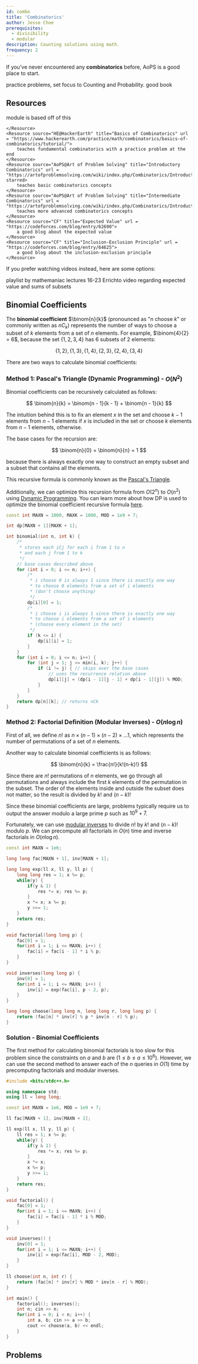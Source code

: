 ```yaml
---
id: combo
title: 'Combinatorics'
author: Jesse Choe
prerequisites:
  - divisibility
  - modular
description: Counting solutions using math.
frequency: 2
---
```


If you've never encountered any **combinatorics** before, AoPS is a good place
to start.

<Resources>
	<Resource
		source="AoPS@Art of Problem Solving"
		title="Alcumus"
		url="https://artofproblemsolving.com/alcumus/problem"
		starred
	>
		practice problems, set focus to Counting and Probability.
	</Resource>
	<Resource
		source="AoPS@Art of Problem Solving"
		title="Intro to Counting and Probability"
		url="https://artofproblemsolving.com/store/book/intro-counting"
	>
		good book
	</Resource>
</Resources>

## Resources

<Resources>
	<Resource source="CPH" title="22 - Combinatorics" url = "https://usaco.guide/CPH.pdf#page=217" starred>
		module is based off of this
	</Resource>
	<Resource source="cp-algo" title="Combinatorics" url = "https://cp-algorithms.com/#combinatorics">
		
	</Resource>
	<Resource source="HE@HackerEarth" title="Basics of Combinatorics" url = "https://www.hackerearth.com/practice/math/combinatorics/basics-of-combinatorics/tutorial/">
		teaches fundamental combinatorics with a practice problem at the end
	</Resource>
	<Resource source="AoPS@Art of Problem Solving" title="Introductory Combinatorics" url = "https://artofproblemsolving.com/wiki/index.php/Combinatorics/Introduction" starred>
		teaches basic combinatorics concepts
	</Resource>
	<Resource source="AoPS@Art of Problem Solving" title="Intermediate Combinatorics" url = "https://artofproblemsolving.com/wiki/index.php/Combinatorics/Introduction">
		teaches more advanced combinatorics concepts
	</Resource>
	<Resource source="CF" title="Expected Value" url = "https://codeforces.com/blog/entry/62690">
		a good blog about the expected value
	</Resource>
	<Resource source="CF" title="Inclusion-Exclusion Principle" url = "https://codeforces.com/blog/entry/64625">
		a good blog about the inclusion-exclusion principle
	</Resource>
</Resources>

If you prefer watching videos instead, here are some options:

<Resources>
	<Resource source="Youtube" title="Deep Dive into Combinatorics" url = "https://www.youtube.com/playlist?list=PLDcSwjT2BF_W7hSCiSAVk1MmeGLC3xYGg">
		playlist by mathemaniac
	</Resource>
	<Resource source="Youtube" title="MIT 6.042J" url = "https://www.youtube.com/playlist?list=PLDcSwjT2BF_W7hSCiSAVk1MmeGLC3xYGg">
		lectures 16-23
	</Resource>
	<Resource source="Youtube" title="Sums and Expected Value #1" url = "https://www.youtube.com/watch?v=U_h3IjreRek">
		Errichto video regarding expected value and sums of subsets
	</Resource>
</Resources>

## Binomial Coefficients

<FocusProblem problem="sample" />

The **binomial coefficient** $\binom{n}{k}$ (pronounced  as "$n$ choose $k$" or commonly written as $n C_k$) represents the number of ways to choose a subset of $k$ elements from a set of $n$ elements. For example, $\binom{4}{2} = 6$, because the set $\{1,2,3,4\}$ has $6$ subsets of $2$ elements: 

$$
\{1, 2\}, \{1, 3\}, \{1, 4\}, \{2, 3\}, \{2, 4\}, \{3, 4\}
$$

There are two ways to calculate binomial coefficients:

### Method 1: Pascal's Triangle (Dynamic Programming) - $O(N^2)$

Binomial coefficients can be recursively calculated as follows:

$$
    \binom{n}{k} = \binom{n - 1}{k - 1} + \binom{n - 1}{k}
$$

The intuition behind this is to fix an element $x$ in the set and choose $k − 1$ elements from $n − 1$ elements if $x$ is included in the set or choose $k$ elements from $n − 1$ elements, otherwise. 

The base cases for the recursion are:

$$
	\binom{n}{0} = \binom{n}{n}  = 1
$$

because there is always exactly one way to construct an empty subset and a subset that contains all the elements.

This recursive formula is commonly known as the [Pascal's Triangle](https://brilliant.org/wiki/pascals-triangle/). 

Additionally, we can optimize this recursion formula from $O(2^n)$ to $O(n^2)$ using [Dynamic Programming](https://usaco.guide/gold/intro-dp?lang=cpp). You can learn more about how DP is used to optimize the binomial coefficient recursive formula [here](https://www.geeksforgeeks.org/binomial-coefficient-dp-9/).

<LanguageSection>
<CPPSection>

```cpp
const int MAXN = 1000, MAXK = 1000, MOD = 1e9 + 7;

int dp[MAXN + 1][MAXK + 1];

int binomial(int n, int k) {
	/*
	 * stores each iCj for each i from 1 to n 
	 * and each j from 1 to k
	 */
	// base cases described above
	for (int i = 0; i <= n; i++) {
		/*
		 * i choose 0 is always 1 since there is exactly one way 
		 * to choose 0 elements from a set of i elements 
		 * (don't choose anything)
		 */
		dp[i][0] = 1;
		/*
		 * i choose i is always 1 since there is exactly one way 
		 * to choose i elements from a set of i elements
		 * (choose every element in the set)
		 */
		if (k <= i) {
			dp[i][i] = 1; 
		}
	}
	for (int i = 0; i <= n; i++) {
		for (int j = 1; j <= min(i, k); j++) {
			if (i != j) { // skips over the base cases
				// uses the recurrence relation above
				dp[i][j] = (dp[i - 1][j - 1] + dp[i - 1][j]) % MOD;
			}
		}
	}
	return dp[n][k]; // returns nCk
}
```
</CPPSection>
</LanguageSection>

### Method 2: Factorial Definition (Modular Inverses) - $O(n\log n)$

First of all, we define $n!$ as $n \times (n - 1) \times (n - 2) \times \ldots 1$, which represents the number of permutations of a set of $n$ elements.

Another way to calculate binomial coefficients is as follows:

$$
	\binom{n}{k} = \frac{n!}{k!(n-k)!}
$$

Since there are $n!$ permutations of $n$ elements, we go through all permutations and always include the first $k$ elements of the permutation in the subset. The order of the elements inside and outside the subset does not matter, so the result is divided by $k!$ and $(n − k)!$

Since these binomial coefficients are large, problems typically require us to output the answer modulo a large prime $p$ such as $10^9 + 7$.

Fortunately, we can use [modular inverses](https://usaco.guide/gold/modular?lang=cpp) to divide $n!$ by $k!$ and $(n - k)!$ modulo $p$. We can precompute all factorials in $O(n)$ time and inverse factorials in $O(n \log n)$.

<LanguageSection>
<CPPSection>

```cpp
const int MAXN = 1e6;

long long fac[MAXN + 1], inv[MAXN + 1];

long long exp(ll x, ll y, ll p) {
	long long res = 1; x %= p;
	while(y) {
		if(y & 1) {
			res *= x; res %= p; 
		}
		x *= x; x %= p;
		y >>= 1;
	}
	return res;
}

void factorial(long long p) {
	fac[0] = 1;
	for(int i = 1; i <= MAXN; i++) {
		fac[i] = fac[i - 1] * i % p;
	}
}

void inverses(long long p) {
	inv[0] = 1;
	for(int i = 1; i <= MAXN; i++) {
		inv[i] = exp(fac[i], p - 2, p);
	}
}

long long choose(long long n, long long r, long long p) {
	return (fac[n] * inv[r] % p * inv[n - r] % p);
}
```
</CPPSection>
</LanguageSection>

### Solution - Binomial Coefficients

The first method for calculating binomial factorials is too slow for this problem since the constraints on $a$ and $b$ are $(1 \leq b \leq a \leq 10^6)$. However, we can use the second method to answer each of the $n$ queries in $O(1)$ time by precomputing factorials and modular inverses.

<LanguageSection>
<CPPSection>

```cpp
#include <bits/stdc++.h>

using namespace std;
using ll = long long;

const int MAXN = 1e6, MOD = 1e9 + 7;

ll fac[MAXN + 1], inv[MAXN + 1];

ll exp(ll x, ll y, ll p) {
	ll res = 1; x %= p;
	while(y) {
		if(y & 1) {
			res *= x; res %= p; 
		}
		x *= x;
		x %= p;
		y >>= 1;
	}
	return res;
}

void factorial() {
	fac[0] = 1;
	for(int i = 1; i <= MAXN; i++) {
		fac[i] = fac[i - 1] * i % MOD;
	}
}

void inverses() {
	inv[0] = 1;
	for(int i = 1; i <= MAXN; i++) {
		inv[i] = exp(fac[i], MOD - 2, MOD);
	}
}

ll choose(int n, int r) {
	return (fac[n] * inv[r] % MOD * inv[n - r] % MOD);
}

int main() {
	factorial(); inverses();
	int n; cin >> n;
	for(int i = 0; i < n; i++) {
		int a, b; cin >> a >> b;
		cout << choose(a, b) << endl;
	}
}
```
</CPPSection>
</LanguageSection>

## Problems

<Problems problems="general" />

